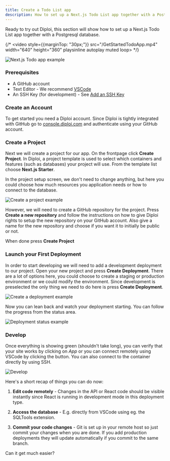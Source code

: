 ```yaml
---
title: Create a Todo List app
description: How to set up a Next.js Todo List app together with a Postgresql database.
---
```


Ready to try out Diploi, this section will show how to set up a Next.js Todo List app together with a Postgresql database.

{/* <video style={{marginTop: "30px;"}} src="/GetStartedTodoApp.mp4" width="640" height="360" playsinline autoplay muted loop></video> */}

![Next.js Todo app example](../../../../assets/GetStartedTodoApp.gif)

### Prerequisites

- A GitHub account
- Text Editor - We recommend [VSCode](https://code.visualstudio.com/)
- An SSH Key (for development) - See [Add an SSH Key](/building/add-ssh-key/)

### Create an Account

To get started you need a Diploi account. Since Diploi is tightly integrated
with GitHub go to [console.diploi.com](https://console.diploi.com) and
authenticate using your GitHub account.


### Create a Project

Next we will create a project for our app. On the frontpage click **Create Project**.
In Diploi, a project template is used to select which containers and features (such as databases)
your project will use. From the template list choose **Next.js Starter**.

In the project setup screen, we don't need to change anything, but here you could choose
how much resources you application needs or how to connect to the database.

![Create a project example](../../../../assets/GetStartedProject.gif)

However, we will need to create a GitHub repository for the project. Press **Create a new
repository** and follow the instructions on how to give Diploi rights to setup the
new repository on your GitHub account. Also give a name for the new repository and choose
if you want it to initially be public or not.

When done press **Create Project**

### Launch your First Deployment

In order to start developing we will need to add a development deployment to our project. Open your new project
and press **Create Deployment**. There are a lot of options here, you could choose to create a staging or
production environment or we could modify the environment. Since development is preselected the only thing
we need to do here is press **Create Deployment**.

![Create a deployment example](../../../../assets/GetStartedDeployment.gif)

Now you can lean back and watch your deployment starting. You can follow the progress from the status area.

![Deployment status example](../../../../assets/GetStartedStatusFull.png)


### Develop

Once everything is showing green (shouldn't take long), you can verify that your site works by clicking on _App_
or you can connect remotely using VSCode by clicking the button. You can also connect to the
container directly by using SSH.

![Develop](../../../../assets/GetStartedOpen.png)

Here's a short recap of things you can do now:

1. **Edit code remotely** - Changes in the API or React code should be visible instantly since React is running in development mode in this deployment type.

2. **Access the database** - E.g. directly from VSCode using eg. the SQLTools extension.

3. **Commit your code changes** - Git is set up in your remote host so just commit your changes when you are done. If you add production deployments they will update automatically if you commit to the same branch.

Can it get much easier?
